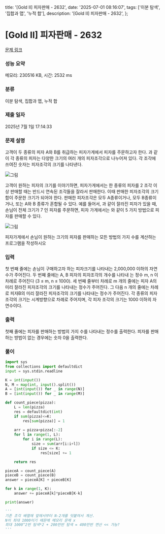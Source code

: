   title: '[Gold II] 피자판매 - 2632',
  date: '2025-07-01 08:16:07',
  tags: ['이분 탐색', '집합과 맵', '누적 합'],
  description: '[Gold II] 피자판매 - 2632',
};

# [Gold II] 피자판매 - 2632 

[문제 링크](https://www.acmicpc.net/problem/2632) 

### 성능 요약

메모리: 230516 KB, 시간: 2532 ms

### 분류

이분 탐색, 집합과 맵, 누적 합

### 제출 일자

2025년 7월 1일 17:14:33

### 문제 설명

고객이 두 종류의 피자 A와 B를 취급하는 피자가게에서 피자를 주문하고자 한다. 과 같이 각 종류의 피자는 다양한 크기의 여러 개의 피자조각으로 나누어져 있다. 각 조각에 쓰여진 숫자는 피자조각의 크기를 나타낸다.

![그림](https://upload.acmicpc.net/716aac2f-1375-4484-bf48-023e0fd3d665/-/preview/)

고객이 원하는 피자의 크기를 이야기하면, 피자가게에서는 한 종류의 피자를 2 조각 이상 판매할 때는 반드시 연속된 조각들을 잘라서 판매한다. 이때 판매한 피자조각의 크기 합이 주문한 크기가 되어야 한다. 판매한 피자조각은 모두 A종류이거나, 모두 B종류이거나, 또는 A와 B 종류가 혼합될 수 있다. 예를 들어서,  과 같이 잘라진 피자가 있을 때, 손님이 전체 크기가 7 인 피자를 주문하면, 피자 가게에서는 와 같이 5 가지 방법으로 피자를 판매할 수 있다.

![그림](https://upload.acmicpc.net/11e274ec-7970-42ad-9ffa-6d926b261f19/-/preview/)

피자가게에서 손님이 원하는 크기의 피자를 판매하는 모든 방법의 가지 수를 계산하는 프로그램을 작성하시오

### 입력 

 첫 번째 줄에는 손님이 구매하고자 하는 피자크기를 나타내는 2,000,000 이하의 자연수가 주어진다. 두 번째 줄에는 A, B 피자의 피자조각의 개수를 나타내 는 정수 m, n 이 차례로 주어진다 (3 ≤ m, n ≤ 1000). 세 번째 줄부터 차례로 m 개의 줄에는 피자 A의 미리 잘라진 피자조각의 크기를 나타내는 정수가 주어진다. 그 다음 n 개의 줄에는 차례로 피자B의 미리 잘라진 피자조각의 크기를 나타내는 정수가 주어진다. 각 종류의 피자조각의 크기는 시계방향으로 차례로 주어지며, 각 피자 조각의 크기는 1000 이하의 자연수이다.

### 출력 

 첫째 줄에는 피자를 판매하는 방법의 가지 수를 나타내는 정수를 출력한다. 피자를 판매하는 방법이 없는 경우에는 숫자 0을 출력한다.

### 풀이
```python
import sys
from collections import defaultdict
input = sys.stdin.readline

K = int(input())
N, M = map(int, input().split())
A = [int(input()) for _ in range(N)]
B = [int(input()) for _ in range(M)]

def count_piece(pizza):
    L = len(pizza)
    res = defaultdict(int)
    if sum(pizza)<=K:
        res[sum(pizza)] = 1
    
    arr = pizza+pizza[:-2]
    for l in range(1, L):
        for i in range(L):
            size = sum(arr[i:i+l])
            if size <= K:
                res[size] += 1

    return res

pieceA = count_piece(A)
pieceB = count_piece(B)
answer = pieceA[K] + pieceB[K]

for k in range(1, K):
    answer += pieceA[k]*pieceB[K-k]

print(answer)

'''
기존 조각 배열에 앞에서부터 N-2개를 덧붙여서 계산.
N이 최대 1000이기 때문에 메모리 문제 x
최대 1000^2번 탐색*2 + 200만번 탐색 = 400만번 연산 << 가능?
'''
```